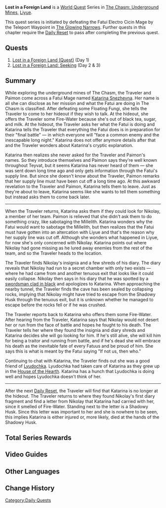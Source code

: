 {{Chapter Infobox
|image         = World Quest Lost in a Foreign Land.png
|type          = World
|region        = Liyue
|area          = The Chasm: Underground Mines
}}
'''Lost in a Foreign Land''' is a [[World Quest]] Series in [[The Chasm: Underground Mines]], [[Liyue]].

This quest series is initiated by defeating the Fatui Electro Cicin Mage by the Teleport Waypoint in [[The Glowing Narrows]]. Further quests in this chapter require the [[Daily Reset]] to pass after completing the previous quest.

==Quests==
# [[Lost in a Foreign Land (Quest)]] (Day 1)
# [[Lost in a Foreign Land: Seeking]] (Day 2 & 3)

==Summary==
While exploring the underground mines of The Chasm, the Traveler and Paimon come across a Fatui Mage named [[Katarina Snezhevna]]. Her name is all she can disclose as her mission and what the Fatui are doing in The Chasm is classified. After defeating some Floating Fungi, she tells the Traveler to come to her hideout if they wish to talk. At the hideout, she offers the Traveler some Fire-Water because she's out of black tea, sugar, and milk. At the hideout, the Traveler asks her what the Fatui is doing and Katarina tells the Traveler that everything the Fatui does is in preparation for their "final battle" &mdash; in which everyone will "face a common enemy and the inescapable long night." Katarina does not offer anymore details after that and the Traveler wonders about Katarina's cryptic explanation.

Katarina then realizes she never asked for the Traveler and Paimon's names. So they introduce themselves and Paimon says they're well known throughout Teyvat, but it seems Katarina has never heard of them &mdash; she was sent down long time ago and only gets information through the Fatui's supply line. But since she doesn't know about the Traveler, Paimon remarks that her supply line must have been cut off a long time ago. At this awkward revelation to the Traveler and Paimon, Katarina tells them to leave. Just as they're about to leave, Katarina seems like she wants to tell them something but instead asks them to come back later.

----

When the Traveler returns, Katarina asks them if they could look for Nikolay, a member of her team. Paimon is relieved that she didn't ask them to do something crazy, like sabotaging the Millelith. Katarina wonders why the Fatui would want to sabotage the Millelith, but then realizes that the Fatui must have gotten into an altercation with Liyue and that's the reason why her supply line was cut off. Although she wonders what happened in Liyue, for now she's only concerned with Nikolay. Katarina points out where Nikolay had gone missing as he lured away enemies from the rest of the team, and so the Traveler heads to the location.

The Traveler finds Nikolay's insignia and a few shreds of his diary. The diary reveals that Nikolay had run to a secret chamber with only two exists &mdash; where he had came from and another tenuous exit that looks like it could easily collapse. Nikolay then says in his diary that he was spotted by a [[Shadowy Husk|swordsman clad in black]] and apologizes to Katarina. When approaching the nearby tunnel, the Traveler finds the cave has been sealed by collapsing rocks, implying that Nikolay might have tried to escape from the Shadowy Husk through the tenuous exit, but it is unknown whether he managed to escape before the rocks fell or if he was crushed.

The Traveler reports back to Katarina who offers them some Fire-Water. After hearing from the Traveler, Katarina says that Nikolay would not desert her or run from the face of battle and hopes he fought to his death. The Traveler tells her where they found the insignia and diary shreds and Katarina decides she will go looking for him. If he's still alive, she will kill him for being a traitor and running from battle, and if he's dead she will embrace his death as the inevitable fate of every Fatuus and be proud of him. She says this is what is meant by the Fatui saying "If not us, then who."

Continuing to chat with Katarina, the Traveler finds out she was a good friend of [[Lyudochka]]. Lyudochka had taken care of Katarina as they grew up in the [[House of the Hearth]]. Katarina has a hunch that Lyudochka is doing well and hopes Lyudochka doesn't think of her.

----

After the next [[Daily Reset]], the Traveler will find that Katarina is no longer at the hideout. The Traveler returns to where they found Nikolay's first diary fragment and find a letter from Nikolay that Katarina had carried with her, since it smelled of Fire-Water. Standing next to the letter is a Shadowy Husk. Since this letter was important to her and she is nowhere to be seen, this implies Katarina is either injured or, more likely, died at the hands of the Shadowy Husk.

==Total Series Rewards==
{{Event Rewards
|type= Quest
|Adventure EXP = 400
|Mora = 40,000
|Primogem = 60
|Hero's Wit = 6
|sort = Adventure EXP,Primogem,Hero's Wit,Mora
}}

==Video Guides==
{{EVT
|video1   = https://youtu.be/5c25IY_L_xc
|caption1 = Lost in a Foreign Land Guide
}}

==Other Languages==
{{Other Languages
|en      = Lost in a Foreign Land
|zhs     = 他乡迷失客
|zhs_rm  = Tāxiāng Míshī Kè
|zht     = 他鄉迷失客
|zht_rm  = Tāxiāng Míshī Kè
|zh_tl   = Guests Lost in a Foreign Land
|ja      = 異郷に迷い込んだ客
|ja_rm   = Ikyou ni Mayoikonda Kyaku{{Assumed}}
|ja_tl   = Guest Lost in a Foreign Land
|ko      = {{tt|타향|他鄉}}에서 길을 잃은 {{tt|자|者}}
|ko_rm   = Tahyang-eseo Gireul Ireun Ja
|ko_tl   = A Man Lost in a Foreign Land
|es      = Viajeros perdidos
|es_tl   = Lost Travelers
|fr      = Dans un pays étranger...
|fr_tl   = In a Foreign Land...
|ru      = Пропавшая на чужбине
|ru_tl   = 
|th      = แขกจากแดนไกลผู้พลัดหลง
|th_rm   = Khaek chak daen klai phu phlat long
|th_tl   = 
|vi      = Lạc Lối Nơi Đất Khách
|vi_tl   = 
|de      = Verloren in der Fremde
|de_tl   = Lost in a Foreign Land
|id      = Pengembara Yang Hilang
|id_tl   = The Lost Traveler
|pt      = Perdida em uma Terra Estrangeira
|pt_tl   = 
}}

==Change History==
{{Change History|2.6}}
[[Category:Daily Quests]]